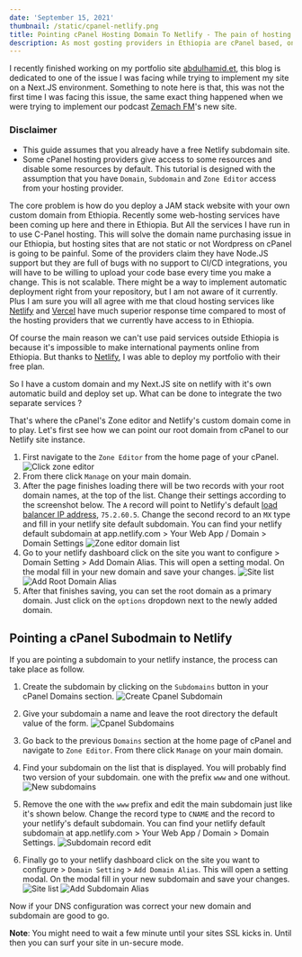 ```yaml
---
date: 'September 15, 2021'
thumbnail: /static/cpanel-netlify.png
title: Pointing cPanel Hosting Domain To Netlify - The pain of hosting websites in Ethiopia
description: As most gosting providers in Ethiopia are cPanel based, on this blog / guide we will try to see how we can point a cPanel hosting domain  to our Netlify site.
---
```

I recently finished working on my portfolio site [abdulhamid.et](https://abdulhamid.et), this blog is dedicated to one of the issue I was facing while trying to implement my site on a Next.JS environment. Something to note here is that, this was not the first time I was facing this issue, the same exact thing happened when we were trying to implement our podcast [Zemach FM](https://zemachfm.com)'s new site.

### Disclaimer
* This guide assumes that you already have a free Netlify subdomain site.
* Some cPanel hosting providers give access to some resources and disable some resources by default. This tutorial is designed with the assumption that you have `Domain`, `Subdomain` and `Zone Editor` access from your hosting provider.

The core problem is how do you deploy a JAM stack website with your own custom domain from Ethiopia. Recently some web-hosting services have been coming up here and there in Ethiopia. But All the services I have run in to use C-Panel hosting. This will solve the domain name purchasing issue in our Ethiopia, but hosting sites that are not static or not Wordpress on cPanel is going to be painful. Some of the providers claim they have Node.JS support but they are full of bugs with no support to CI/CD integrations, you will have to be willing to upload your code base every time you make a change. This is not scalable. There might be a way to implement automatic deployment right from your repository, but I am not aware of it currently. Plus I am sure you will all agree with me that cloud hosting services like [Netlify](https://netlify.com) and [Vercel](https://vercel.com) have much superior response time compared to most of the hosting providers that we currently have access to in Ethiopia.

Of course the main reason we can't use paid services outside Ethiopia is because it's impossible to make international payments online from Ethiopia. But thanks to [Netlify](https://netlify.com), I was able to deploy my portfolio with their free plan. 

So I have a custom domain and my Next.JS site on netlify with it's own automatic build and deploy set up. What can be done to integrate the two separate services ?

That's where the cPanel's Zone editor and Netlify's custom domain come in to play. Let's first see how we can point our root domain from cPanel to our Netlify site instance.

1. First navigate to the `Zone Editor` from the home page of your cPanel.
![Click zone editor](https://dev-to-uploads.s3.amazonaws.com/uploads/articles/lqopr8zglpbxq94qf0br.png)
2. From there click `Manage` on your main domain.
3. After the page finishes loading there will be two records with your root domain names, at the top of the list. Change their settings according to the screenshot below. The `A` record will point to Netlify's default [load balancer IP address](https://docs.netlify.com/domains-https/custom-domains/configure-external-dns/#configure-an-apex-domain), `75.2.60.5`. Change the second record to an `MX` type and fill in your netlify site default subdomain. You can find your netlify default subdomain at app.netlify.com > Your Web App / Domain > Domain Settings
![Zone editor domain list](https://dev-to-uploads.s3.amazonaws.com/uploads/articles/t12os271oae840jadtz6.png)
4. Go to your netlify dashboard click on the site you want to configure > Domain Setting > Add Domain Alias. This will open a setting modal. On the modal fill in your new domain and save your changes.
![Site list](https://dev-to-uploads.s3.amazonaws.com/uploads/articles/izhvnlip0dezpygy9s2o.png)
![Add Root Domain Alias](https://dev-to-uploads.s3.amazonaws.com/uploads/articles/tvtoah304ce1zsagg0lf.png)
5. After that finishes saving, you can set the root domain as a primary domain. Just click on the `options` dropdown next to the newly added domain.

## Pointing a cPanel Subodmain to Netlify
If you are pointing a subdomain to your netlify instance, the process can take place as follow.

1. Create the subdomain by clicking on the `Subdomains` button in your cPanel Domains section.
![Create Cpanel Subdomain](https://dev-to-uploads.s3.amazonaws.com/uploads/articles/mi28636iqex1x17df3bf.png)
2. Give your subdomain a name and leave the root directory the default value of the form.
![Cpanel Subdomains](https://dev-to-uploads.s3.amazonaws.com/uploads/articles/jwgkigv604jdtk1jbvb3.png)
3. Go back to the previous `Domains` section at the home page of cPanel and navigate to `Zone Editor`. From there click `Manage` on your main domain.
4. Find your subdomain on the list that is displayed. You will probably find two version of your subdomain. one with the prefix `www` and one without.
![New subdomains](https://dev-to-uploads.s3.amazonaws.com/uploads/articles/1xqe0mnbxw1vk073ydg5.png)
5. Remove the one with the `www` prefix and edit the main subdomain just like it's shown below. Change the record type to `CNAME` and the record to your netlify's default subdomain. You can find your netlify default subdomain at app.netlify.com > Your Web App / Domain > Domain Settings.
![Subdomain record edit](https://dev-to-uploads.s3.amazonaws.com/uploads/articles/0jhqb33mv2e0lempe8uc.png)

6. Finally go to your netlify dashboard click on the site you want to configure > `Domain Setting` > `Add Domain Alias`. This will open a setting modal. On the modal fill in your new subdomain and save your changes.
![Site list](https://dev-to-uploads.s3.amazonaws.com/uploads/articles/izhvnlip0dezpygy9s2o.png)
![Add Subdomain Alias](https://dev-to-uploads.s3.amazonaws.com/uploads/articles/5r5hnpj34uzh5yyo2xcl.png)

Now if your DNS configuration was correct your new domain and subdomain are good to go. 

**Note**: You might need to wait a few minute until your sites SSL kicks in. Until then you can surf your site in un-secure mode.